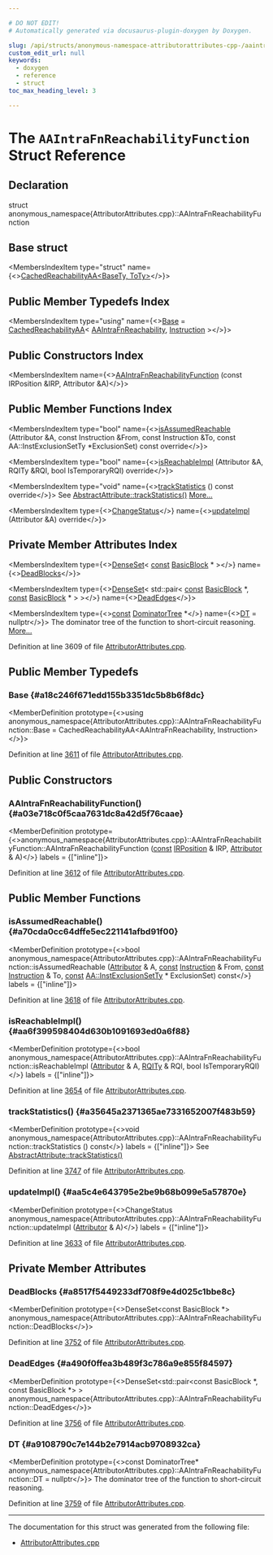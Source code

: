 ```yaml
---

# DO NOT EDIT!
# Automatically generated via docusaurus-plugin-doxygen by Doxygen.

slug: /api/structs/anonymous-namespace-attributorattributes-cpp-/aaintrafnreachabilityfunction
custom_edit_url: null
keywords:
  - doxygen
  - reference
  - struct
toc_max_heading_level: 3

---
```





# The `AAIntraFnReachabilityFunction` Struct Reference

<DoxygenPage pluginConfig={pluginConfig}>



## Declaration

<CodeBlock>struct anonymous_namespace{AttributorAttributes.cpp}::AAIntraFnReachabilityFunction</CodeBlock>

## Base struct

<MembersIndex>

<MembersIndexItem
  type="struct"
  name={<><a href="/docs/api/structs/anonymous-namespace-attributorattributes-cpp-/cachedreachabilityaa">CachedReachabilityAA&lt;BaseTy, ToTy&gt;</a></>}>
</MembersIndexItem>

</MembersIndex>

## Public Member Typedefs Index

<MembersIndex>

<MembersIndexItem
  type="using"
  name={<><a href="#a18c246f671edd155b3351dc5b8b6f8dc">Base</a> = <a href="/docs/api/structs/anonymous-namespace-attributorattributes-cpp-/cachedreachabilityaa">CachedReachabilityAA</a>&lt; <a href="/docs/api/structs/llvm/aaintrafnreachability">AAIntraFnReachability</a>, <a href="/docs/api/classes/llvm/instruction">Instruction</a> &gt;</>}>
</MembersIndexItem>

</MembersIndex>

## Public Constructors Index

<MembersIndex>

<MembersIndexItem
  name={<><a href="#a03e718c0f5caa7631dc8a42d5f76caae">AAIntraFnReachabilityFunction</a> (const IRPosition &amp;IRP, Attributor &amp;A)</>}>
</MembersIndexItem>

</MembersIndex>

## Public Member Functions Index

<MembersIndex>

<MembersIndexItem
  type="bool"
  name={<><a href="#a70cda0cc64dffe5ec221141afbd91f00">isAssumedReachable</a> (Attributor &amp;A, const Instruction &amp;From, const Instruction &amp;To, const AA::InstExclusionSetTy &#42;ExclusionSet) const override</>}>
</MembersIndexItem>

<MembersIndexItem
  type="bool"
  name={<><a href="#aa6f399598404d630b1091693ed0a6f88">isReachableImpl</a> (Attributor &amp;A, RQITy &amp;RQI, bool IsTemporaryRQI) override</>}>
</MembersIndexItem>

<MembersIndexItem
  type="void"
  name={<><a href="#a35645a2371365ae7331652007f483b59">trackStatistics</a> () const override</>}>
See <a href="/docs/api/structs/llvm/abstractattribute/#add85e4d78cefc67429904d7492aff9a4">AbstractAttribute::trackStatistics()</a> <a href="#a35645a2371365ae7331652007f483b59">More...</a>
</MembersIndexItem>

<MembersIndexItem
  type={<><a href="/docs/api/namespaces/llvm/#acd850975ae5042cacb64a9d0ea4715f3">ChangeStatus</a></>}
  name={<><a href="#aa5c4e643795e2be9b68b099e5a57870e">updateImpl</a> (Attributor &amp;A) override</>}>
</MembersIndexItem>

</MembersIndex>

## Private Member Attributes Index

<MembersIndex>

<MembersIndexItem
  type={<><a href="/docs/api/classes/llvm/denseset">DenseSet</a>&lt; <a href="/docs/api/files/lib/lib/target/lib/target/aarch64/aarch64promoteconstant-cpp/#a90f8350fecae261c25be85d38b451bff">const</a> <a href="/docs/api/classes/llvm/basicblock">BasicBlock</a> &#42; &gt;</>}
  name={<><a href="#a8517f5449233df708f9e4d025c1bbe8c">DeadBlocks</a></>}>
</MembersIndexItem>

<MembersIndexItem
  type={<><a href="/docs/api/classes/llvm/denseset">DenseSet</a>&lt; std::pair&lt; <a href="/docs/api/files/lib/lib/target/lib/target/aarch64/aarch64promoteconstant-cpp/#a90f8350fecae261c25be85d38b451bff">const</a> <a href="/docs/api/classes/llvm/basicblock">BasicBlock</a> &#42;, <a href="/docs/api/files/lib/lib/target/lib/target/aarch64/aarch64promoteconstant-cpp/#a90f8350fecae261c25be85d38b451bff">const</a> <a href="/docs/api/classes/llvm/basicblock">BasicBlock</a> &#42; &gt; &gt;</>}
  name={<><a href="#a490f0ffea3b489f3c786a9e855f84597">DeadEdges</a></>}>
</MembersIndexItem>

<MembersIndexItem
  type={<><a href="/docs/api/files/lib/lib/target/lib/target/aarch64/aarch64promoteconstant-cpp/#a90f8350fecae261c25be85d38b451bff">const</a> <a href="/docs/api/classes/llvm/dominatortree">DominatorTree</a> &#42;</>}
  name={<><a href="#a9108790c7e144b2e7914acb9708932ca">DT</a> = nullptr</>}>
The dominator tree of the function to short-circuit reasoning. <a href="#a9108790c7e144b2e7914acb9708932ca">More...</a>
</MembersIndexItem>

</MembersIndex>


Definition at line 3609 of file <a href="/docs/api/files/lib/lib/transforms/lib/transforms/ipo/attributorattributes-cpp">AttributorAttributes.cpp</a>.

<SectionDefinition>

## Public Member Typedefs

### Base {#a18c246f671edd155b3351dc5b8b6f8dc}

<MemberDefinition
  prototype={<>using anonymous&#95;namespace&#123;AttributorAttributes.cpp&#125;::AAIntraFnReachabilityFunction::Base =  CachedReachabilityAA&lt;AAIntraFnReachability, Instruction&gt;</>}>

Definition at line <a href="/docs/api/files/lib/lib/transforms/lib/transforms/ipo/attributorattributes-cpp/#l03611">3611</a> of file <a href="/docs/api/files/lib/lib/transforms/lib/transforms/ipo/attributorattributes-cpp">AttributorAttributes.cpp</a>.
</MemberDefinition>

</SectionDefinition>

<SectionDefinition>

## Public Constructors

### AAIntraFnReachabilityFunction() {#a03e718c0f5caa7631dc8a42d5f76caae}

<MemberDefinition
  prototype={<>anonymous&#95;namespace&#123;AttributorAttributes.cpp&#125;::AAIntraFnReachabilityFunction::AAIntraFnReachabilityFunction (<a href="/docs/api/files/lib/lib/target/lib/target/aarch64/aarch64promoteconstant-cpp/#a90f8350fecae261c25be85d38b451bff">const</a> <a href="/docs/api/structs/llvm/irposition">IRPosition</a> &amp; IRP, <a href="/docs/api/structs/llvm/attributor">Attributor</a> &amp; A)</>}
  labels = {["inline"]}>

Definition at line <a href="/docs/api/files/lib/lib/transforms/lib/transforms/ipo/attributorattributes-cpp/#l03612">3612</a> of file <a href="/docs/api/files/lib/lib/transforms/lib/transforms/ipo/attributorattributes-cpp">AttributorAttributes.cpp</a>.
</MemberDefinition>

</SectionDefinition>

<SectionDefinition>

## Public Member Functions

### isAssumedReachable() {#a70cda0cc64dffe5ec221141afbd91f00}

<MemberDefinition
  prototype={<>bool anonymous&#95;namespace&#123;AttributorAttributes.cpp&#125;::AAIntraFnReachabilityFunction::isAssumedReachable (<a href="/docs/api/structs/llvm/attributor">Attributor</a> &amp; A, <a href="/docs/api/files/lib/lib/target/lib/target/aarch64/aarch64promoteconstant-cpp/#a90f8350fecae261c25be85d38b451bff">const</a> <a href="/docs/api/classes/llvm/instruction">Instruction</a> &amp; From, <a href="/docs/api/files/lib/lib/target/lib/target/aarch64/aarch64promoteconstant-cpp/#a90f8350fecae261c25be85d38b451bff">const</a> <a href="/docs/api/classes/llvm/instruction">Instruction</a> &amp; To, <a href="/docs/api/files/lib/lib/target/lib/target/aarch64/aarch64promoteconstant-cpp/#a90f8350fecae261c25be85d38b451bff">const</a> <a href="/docs/api/namespaces/llvm/aa/#ab7dc88f593d600ddcfe97fcbd6f15e43">AA::InstExclusionSetTy</a> &#42; ExclusionSet) const</>}
  labels = {["inline"]}>

Definition at line <a href="/docs/api/files/lib/lib/transforms/lib/transforms/ipo/attributorattributes-cpp/#l03618">3618</a> of file <a href="/docs/api/files/lib/lib/transforms/lib/transforms/ipo/attributorattributes-cpp">AttributorAttributes.cpp</a>.
</MemberDefinition>

### isReachableImpl() {#aa6f399598404d630b1091693ed0a6f88}

<MemberDefinition
  prototype={<>bool anonymous&#95;namespace&#123;AttributorAttributes.cpp&#125;::AAIntraFnReachabilityFunction::isReachableImpl (<a href="/docs/api/structs/llvm/attributor">Attributor</a> &amp; A, <a href="/docs/api/structs/anonymous-namespace-attributorattributes-cpp-/cachedreachabilityaa/#ad1eb46d4088a7ee8f8d778fe77443eaa">RQITy</a> &amp; RQI, bool IsTemporaryRQI)</>}
  labels = {["inline"]}>

Definition at line <a href="/docs/api/files/lib/lib/transforms/lib/transforms/ipo/attributorattributes-cpp/#l03654">3654</a> of file <a href="/docs/api/files/lib/lib/transforms/lib/transforms/ipo/attributorattributes-cpp">AttributorAttributes.cpp</a>.
</MemberDefinition>

### trackStatistics() {#a35645a2371365ae7331652007f483b59}

<MemberDefinition
  prototype={<>void anonymous&#95;namespace&#123;AttributorAttributes.cpp&#125;::AAIntraFnReachabilityFunction::trackStatistics () const</>}
  labels = {["inline"]}>
See <a href="/docs/api/structs/llvm/abstractattribute/#add85e4d78cefc67429904d7492aff9a4">AbstractAttribute::trackStatistics()</a>

Definition at line <a href="/docs/api/files/lib/lib/transforms/lib/transforms/ipo/attributorattributes-cpp/#l03747">3747</a> of file <a href="/docs/api/files/lib/lib/transforms/lib/transforms/ipo/attributorattributes-cpp">AttributorAttributes.cpp</a>.
</MemberDefinition>

### updateImpl() {#aa5c4e643795e2be9b68b099e5a57870e}

<MemberDefinition
  prototype={<>ChangeStatus anonymous&#95;namespace&#123;AttributorAttributes.cpp&#125;::AAIntraFnReachabilityFunction::updateImpl (<a href="/docs/api/structs/llvm/attributor">Attributor</a> &amp; A)</>}
  labels = {["inline"]}>

Definition at line <a href="/docs/api/files/lib/lib/transforms/lib/transforms/ipo/attributorattributes-cpp/#l03633">3633</a> of file <a href="/docs/api/files/lib/lib/transforms/lib/transforms/ipo/attributorattributes-cpp">AttributorAttributes.cpp</a>.
</MemberDefinition>

</SectionDefinition>

<SectionDefinition>

## Private Member Attributes

### DeadBlocks {#a8517f5449233df708f9e4d025c1bbe8c}

<MemberDefinition
  prototype={<>DenseSet&lt;const BasicBlock &#42;&gt; anonymous&#95;namespace&#123;AttributorAttributes.cpp&#125;::AAIntraFnReachabilityFunction::DeadBlocks</>}>

Definition at line <a href="/docs/api/files/lib/lib/transforms/lib/transforms/ipo/attributorattributes-cpp/#l03752">3752</a> of file <a href="/docs/api/files/lib/lib/transforms/lib/transforms/ipo/attributorattributes-cpp">AttributorAttributes.cpp</a>.
</MemberDefinition>

### DeadEdges {#a490f0ffea3b489f3c786a9e855f84597}

<MemberDefinition
  prototype={<>DenseSet&lt;std::pair&lt;const BasicBlock &#42;, const BasicBlock &#42;&gt; &gt; anonymous&#95;namespace&#123;AttributorAttributes.cpp&#125;::AAIntraFnReachabilityFunction::DeadEdges</>}>

Definition at line <a href="/docs/api/files/lib/lib/transforms/lib/transforms/ipo/attributorattributes-cpp/#l03756">3756</a> of file <a href="/docs/api/files/lib/lib/transforms/lib/transforms/ipo/attributorattributes-cpp">AttributorAttributes.cpp</a>.
</MemberDefinition>

### DT {#a9108790c7e144b2e7914acb9708932ca}

<MemberDefinition
  prototype={<>const DominatorTree&#42; anonymous&#95;namespace&#123;AttributorAttributes.cpp&#125;::AAIntraFnReachabilityFunction::DT = nullptr</>}>
The dominator tree of the function to short-circuit reasoning.

Definition at line <a href="/docs/api/files/lib/lib/transforms/lib/transforms/ipo/attributorattributes-cpp/#l03759">3759</a> of file <a href="/docs/api/files/lib/lib/transforms/lib/transforms/ipo/attributorattributes-cpp">AttributorAttributes.cpp</a>.
</MemberDefinition>

</SectionDefinition>

<hr/>

The documentation for this struct was generated from the following file:

<ul>
<li><a href="/docs/api/files/lib/lib/transforms/lib/transforms/ipo/attributorattributes-cpp">AttributorAttributes.cpp</a></li>
</ul>

</DoxygenPage>
